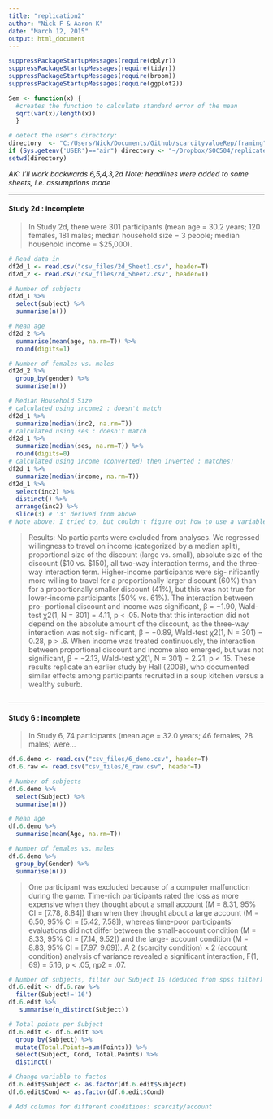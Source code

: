 ```yaml
---
title: "replication2"
author: "Nick F & Aaron K"
date: "March 12, 2015"
output: html_document
---
```


```r
suppressPackageStartupMessages(require(dplyr))
suppressPackageStartupMessages(require(tidyr))
suppressPackageStartupMessages(require(broom))
suppressPackageStartupMessages(require(ggplot2))

Sem <- function(x) {
  #creates the function to calculate standard error of the mean
  sqrt(var(x)/length(x))
  }

# detect the user's directory:
directory  <- "C:/Users/Nick/Documents/Github/scarcityvalueRep/framing"
if (Sys.getenv('USER')=="air") directory <- "~/Dropbox/SOC504/replicate"
setwd(directory)

```



*AK: I'll work backwards 6,5,4,3,2d*
*Note: headlines were added to some sheets, i.e. assumptions made*

---

#### Study 2d : incomplete
> In Study 2d, there were 301 participants (mean age = 30.2 years; 120 females, 181 males; median household size = 3 people; median household income = $25,000).

```r
# Read data in
df2d_1 <- read.csv("csv_files/2d_Sheet1.csv", header=T)
df2d_2 <- read.csv("csv_files/2d_Sheet2.csv", header=T)
```

```r
# Number of subjects
df2d_1 %>%
  select(subject) %>%
  summarise(n())

# Mean age
df2d_2 %>%
  summarise(mean(age, na.rm=T)) %>%
  round(digits=1)

# Number of females vs. males
df2d_2 %>%
  group_by(gender) %>%
  summarise(n())

# Median Household Size
# calculated using income2 : doesn't match
df2d_1 %>%
  summarize(median(inc2, na.rm=T))
# calculated using ses : doesn't match
df2d_1 %>%
  summarize(median(ses, na.rm=T)) %>%
  round(digits=0)
# calculated using income (converted) then inverted : matches!
df2d_1 %>%
  summarize(median(income, na.rm=T))
df2d_1 %>%
  select(inc2) %>%
  distinct() %>%
  arrange(inc2) %>%
  slice(3) # '3' derived from above
# Note above: I tried to, but couldn't figure out how to use a variable instead of explicitly using the value 3. Again, I suspected the median was taken from the categorized income and then backward matched to its raw value. I suspect this is erroneous and probably due to disregarding the categorical value of 0 is meaningful.

```
> Results: No participants were excluded from analyses. We regressed willingness to travel on income (categorized by a median split), proportional size of the discount (large vs. small), absolute size of the discount ($10 vs. $150), all two-way interaction terms, and the three-way interaction term. Higher-income participants were sig- nificantly more willing to travel for a proportionally larger discount (60%) than for a proportionally smaller discount (41%), but this was not true for lower-income participants (50% vs. 61%). The interaction between pro- portional discount and income was significant, β = −1.90, Wald-test χ2(1, N = 301) = 4.11, p < .05. Note that this interaction did not depend on the absolute amount of the discount, as the three-way interaction was not sig- nificant, β = −0.89, Wald-test χ2(1, N = 301) = 0.28, p > .6. When income was treated continuously, the interaction between proportional discount and income also emerged, but was not significant, β = −2.13, Wald-test χ2(1, N = 301) = 2.21, p < .15. These results replicate an earlier study by Hall (2008), who documented similar effects among participants recruited in a soup kitchen versus a wealthy suburb.
```r

```

---

#### Study 6 : incomplete
> In Study 6, 74 participants (mean age = 32.0 years; 46 females, 28 males) were...

```r
df.6.demo <- read.csv("csv_files/6_demo.csv", header=T)
df.6.raw <- read.csv("csv_files/6_raw.csv", header=T)

# Number of subjects
df.6.demo %>%
  select(Subject) %>%
  summarise(n())

# Mean age
df.6.demo %>%
  summarise(mean(Age, na.rm=T))

# Number of females vs. males
df.6.demo %>%
  group_by(Gender) %>%
  summarise(n())
```

> One participant was excluded because of a computer malfunction during the game. Time-rich participants rated the loss as more expensive when they thought about a small account (M = 8.31, 95% CI = [7.78, 8.84]) than when they thought about a large account (M = 6.50, 95% CI = [5.42, 7.58]), whereas time-poor participants’ evaluations did not differ between the small-account condition (M = 8.33, 95% CI = [7.14, 9.52]) and the large- account condition (M = 8.83, 95% CI = [7.97, 9.69]). A 2 (scarcity condition) × 2 (account condition) analysis of variance revealed a significant interaction, F(1, 69) = 5.16, p < .05, ηp2 = .07.

```r
# Number of subjects, filter our Subject 16 (deduced from spss filter)
df.6.edit <- df.6.raw %>%
  filter(Subject!='16')
df.6.edit %>%
   summarise(n_distinct(Subject)) 

# Total points per Subject
df.6.edit <- df.6.edit %>%
  group_by(Subject) %>%
  mutate(Total.Points=sum(Points)) %>%
  select(Subject, Cond, Total.Points) %>%
  distinct()

# Change variable to factos
df.6.edit$Subject <- as.factor(df.6.edit$Subject)
df.6.edit$Cond <- as.factor(df.6.edit$Cond)

# Add columns for different conditions: scarcity/account 

```

